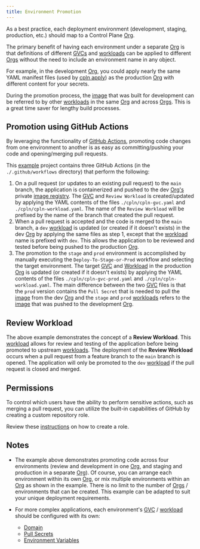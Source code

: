 ```yaml
---
title: Environment Promotion
---
```


As a best practice, each deployment environment (development, staging, production, etc.) should map to a Control Plane [Org](/reference/org).

The primary benefit of having each environment under a separate [Org](/reference/org) is that definitions of different [GVCs](/reference/gvc) and [workloads](/reference/workload) can be applied to different [Orgs](/reference/org) without the need to include an environment name in any object.

For example, in the development [Org](/reference/org), you could apply nearly the same YAML manifest files (used by [cpln apply](/guides/cpln-apply)) as the production [Org](/reference/org) with different content for your secrets.

During the promotion process, the [image](/reference/image) that was built for development can be referred to by other [workloads](/reference/workload) in the same [Org](/reference/org) and across [Orgs](/reference/org). This is a great time saver for lengthy build processes.

## Promotion using GitHub Actions

By leveraging the functionality of [GitHub Actions](https://docs.github.com/en/actions), promoting code changes from one environment to another is as easy as committing/pushing your code and opening/merging pull requests.

This [example](https://github.com/controlplane-com/promotion-demo) project contains three GitHub Actions (in the `./.github/workflows` directory) that perform the following:

1. On a pull request (or updates to an existing pull request) to the `main` branch, the application is containerized and pushed to the dev [Org's](/reference/org) private [image registry](/reference/image). The [GVC](/reference/gvc) and `Review Workload` is created/updated by applying the YAML contents of the files `./cpln/cpln-gvc.yaml` and `./cpln/cpln-workload.yaml`. The name of the `Review Workload` will be prefixed by the name of the branch that created the pull request.
2. When a pull request is accepted and the code is merged to the `main` branch, a `dev` [workload](/reference/workload) is updated (or created if it doesn't exists) in the dev [Org](/reference/org) by applying the same files as step 1, except that the [workload](/reference/workload) name is prefixed with `dev`. This allows the application to be reviewed and tested before being pushed to the production [Org](/reference/org).
3. The promotion to the `stage` and `prod` environment is accomplished by manually executing the `Deploy-To-Stage-or-Prod` workflow and selecting the target environment. The target [GVC](/reference/gvc) and [Workload](/reference/workload) in the production [Org](/reference/org) is updated (or created if it doesn't exists) by applying the YAML contents of the files `./cpln/cpln-gvc-prod.yaml` and `./cpln/cpln-workload.yaml`. The main difference between the two [GVC](/reference/gvc) files is that the `prod` version contains the `Pull Secret` that is needed to pull the [image](/reference/image) from the dev [Org](/reference/org) and the `stage` and `prod` [workloads](/reference/workload) refers to the [image](/reference/image) that was pushed to the development [Org](/reference/org).

## Review Workload

The above example demonstrates the concept of a **Review Workload**. This [workload](/reference/workload) allows for review and testing of the application before being promoted to upstream [workloads](/reference/workload). The deployment of the **Review Workload** occurs when a pull request from a feature branch to the `main` branch is opened. The application will only be promoted to the `dev` [workload](/reference/workload) if the pull request is closed and merged.

## Permissions

To control which users have the ability to perform sensitive actions, such as merging a pull request, you can utilize the built-in capabilities of GitHub by creating a custom repository role.

Review these [instructions](https://docs.github.com/en/enterprise-cloud@latest/organizations/managing-peoples-access-to-your-organization-with-roles/managing-custom-repository-roles-for-an-organization) on how to create a role.

## Notes

- The example above demonstrates promoting code across four environments (review and development in one [Org](/reference/org), and staging and production in a separate [Org](/reference/org)). Of course, you can arrange each environment within its own [Org](/reference/org), or mix multiple environments within an [Org](/reference/org) as shown in the example. There is no limit to the number of [Orgs](/reference/org) / environments that can be created. This example can be adapted to suit your unique deployment requirements.
- For more complex applications, each environment's [GVC](/reference/gvc) / [workload](/reference/workload) should be configured with its own:

  - [Domain](/reference/domain)
  - [Pull Secrets](/reference/gvc#pull-secrets)
  - [Environment Variables](/reference/workload#environment-variables)
